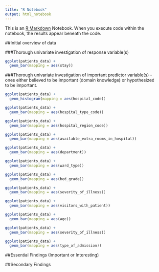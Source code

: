 ```yaml
---
title: "R Notebook"
output: html_notebook
---
```


This is an [R Markdown](http://rmarkdown.rstudio.com) Notebook. When you execute code within the notebook, the results appear beneath the code. 


##Initial overview of data

###Thorough univariate investigation of response variable(s)

```r
ggplot(patients_data) +
  geom_bar(mapping = aes(stay))
```

###Thorough univariate investigation of important predictor variable(s) - ones either believed to be important (domain knowledge) or hypothesized to be important. 

```r
ggplot(patients_data) +
  geom_histogram(mapping = aes(hospital_code))

ggplot(patients_data) +
  geom_bar(mapping = aes(hospital_type_code))

ggplot(patients_data) +
  geom_bar(mapping = aes(hospital_region_code))

ggplot(patients_data) +
  geom_bar(mapping = aes(available_extra_rooms_in_hospital))

ggplot(patients_data) +
  geom_bar(mapping = aes(department))

ggplot(patients_data) +
  geom_bar(mapping = aes(ward_type))

ggplot(patients_data) +
  geom_bar(mapping = aes(bed_grade))

ggplot(patients_data) +
  geom_bar(mapping = aes(severity_of_illness))

ggplot(patients_data) +
  geom_bar(mapping = aes(visitors_with_patient))

ggplot(patients_data) +
  geom_bar(mapping = aes(age))

ggplot(patients_data) +
  geom_bar(mapping = aes(severity_of_illness))

ggplot(patients_data) +
  geom_bar(mapping = aes(type_of_admission))
```


##Essential Findings (Important or Interesting)



##Secondary Findings



